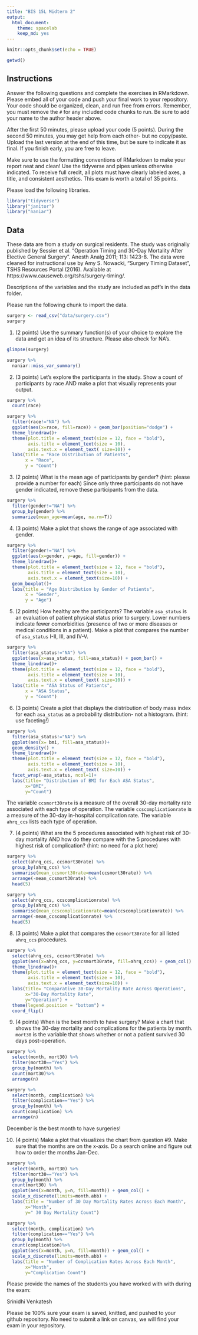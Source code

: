```yaml
---
title: "BIS 15L Midterm 2"
output:
  html_document: 
    theme: spacelab
    keep_md: yes
---
```


```r
knitr::opts_chunk$set(echo = TRUE)
```

```r
getwd()
```

## Instructions
Answer the following questions and complete the exercises in RMarkdown. Please embed all of your code and push your final work to your repository. Your code should be organized, clean, and run free from errors. Remember, you must remove the `#` for any included code chunks to run. Be sure to add your name to the author header above.  

After the first 50 minutes, please upload your code (5 points). During the second 50 minutes, you may get help from each other- but no copy/paste. Upload the last version at the end of this time, but be sure to indicate it as final. If you finish early, you are free to leave.

Make sure to use the formatting conventions of RMarkdown to make your report neat and clean! Use the tidyverse and pipes unless otherwise indicated. To receive full credit, all plots must have clearly labeled axes, a title, and consistent aesthetics. This exam is worth a total of 35 points. 

Please load the following libraries.
```r
library("tidyverse")
library("janitor")
library("naniar")
```

## Data
These data are from a study on surgical residents. The study was originally published by Sessier et al. “Operation Timing and 30-Day Mortality After Elective General Surgery”. Anesth Analg 2011; 113: 1423-8. The data were cleaned for instructional use by Amy S. Nowacki, “Surgery Timing Dataset”, TSHS Resources Portal (2016). Available at https://www.causeweb.org/tshs/surgery-timing/.

Descriptions of the variables and the study are included as pdf's in the data folder.  

Please run the following chunk to import the data.
```r
surgery <- read_csv("data/surgery.csv")
surgery
```

1. (2 points) Use the summary function(s) of your choice to explore the data and get an idea of its structure. Please also check for NA's.

```r
glimpse(surgery)
```

```r
surgery %>%
  naniar::miss_var_summary()
```


2. (3 points) Let's explore the participants in the study. Show a count of participants by race AND make a plot that visually represents your output.

```r
surgery %>%
  count(race)
```
```r
surgery %>%
  filter(race!="NA") %>%
  ggplot(aes(x=race, fill=race)) + geom_bar(position="dodge") +
  theme_linedraw()+
  theme(plot.title = element_text(size = 12, face = "bold"),
        axis.title = element_text(size = 10),
        axis.text.x = element_text( size=10)) +
  labs(title = "Race Distribution of Patients",
       x = "Race",
       y = "Count")
```


3. (2 points) What is the mean age of participants by gender? (hint: please provide a number for each) Since only three participants do not have gender indicated, remove these participants from the data.

```r
surgery %>%
  filter(gender!="NA") %>%
  group_by(gender) %>%
  summarize(mean_age=mean(age, na.rm=T))
```


4. (3 points) Make a plot that shows the range of age associated with gender.

```r
surgery %>%
  filter(gender!="NA") %>%
  ggplot(aes(x=gender, y=age, fill=gender)) + 
  theme_linedraw()+
  theme(plot.title = element_text(size = 12, face = "bold"),
        axis.title = element_text(size = 10),
        axis.text.x = element_text(size=10)) +
  geom_boxplot()+
  labs(title = "Age Distribution by Gender of Patients",
       x = "Gender",
       y = "Age")
```

5. (2 points) How healthy are the participants? The variable `asa_status` is an evaluation of patient physical status prior to surgery. Lower numbers indicate fewer comorbidities (presence of two or more diseases or medical conditions in a patient). Make a plot that compares the number of `asa_status` I-II, III, and IV-V.
```r
surgery %>%
  filter(asa_status!="NA") %>%
  ggplot(aes(x=asa_status, fill=asa_status)) + geom_bar() + 
  theme_linedraw()+
  theme(plot.title = element_text(size = 12, face = "bold"),
        axis.title = element_text(size = 10),
        axis.text.x = element_text( size=10)) +
  labs(title = "ASA Status of Patients",
       x = "ASA Status",
       y = "Count")
```



6. (3 points) Create a plot that displays the distribution of body mass index for each `asa_status` as a probability distribution- not a histogram. (hint: use faceting!)

```r
surgery %>% 
  filter(asa_status!="NA") %>%
  ggplot(aes(x= bmi, fill=asa_status))+ 
  geom_density() + 
  theme_linedraw()+
  theme(plot.title = element_text(size = 12, face = "bold"),
        axis.title = element_text(size = 10),
        axis.text.x = element_text( size=10)) +
  facet_wrap(~asa_status, ncol=1)+
  labs(title= "Distribution of BMI for Each ASA Status",
       x="BMI",
       y="Count")
```

The variable `ccsmort30rate` is a measure of the overall 30-day mortality rate associated with each type of operation. The variable `ccscomplicationrate` is a measure of the 30-day in-hospital complication rate. The variable `ahrq_ccs` lists each type of operation.  

7. (4 points) What are the 5 procedures associated with highest risk of 30-day mortality AND how do they compare with the 5 procedures with highest risk of complication? (hint: no need for a plot here)
```r
surgery %>%
  select(ahrq_ccs, ccsmort30rate) %>%
  group_by(ahrq_ccs) %>%
  summarise(mean_ccsmort30rate=mean(ccsmort30rate)) %>%
  arrange(-mean_ccsmort30rate) %>%
  head(5)
```

```r
surgery %>%
  select(ahrq_ccs, ccscomplicationrate) %>%
  group_by(ahrq_ccs) %>%
  summarise(mean_ccscomplicationrate=mean(ccscomplicationrate)) %>%
  arrange(-mean_ccscomplicationrate) %>%
  head(5)
```


8. (3 points) Make a plot that compares the `ccsmort30rate` for all listed `ahrq_ccs` procedures.
```r
surgery %>%
  select(ahrq_ccs, ccsmort30rate) %>%
  ggplot(aes(x=ahrq_ccs, y=ccsmort30rate, fill=ahrq_ccs)) + geom_col() + 
  theme_linedraw()+
  theme(plot.title = element_text(size = 12, face = "bold"),
        axis.title = element_text(size = 10),
        axis.text.x = element_text(size=10)) +
  labs(title= "Comparative 30-Day Mortality Rate Across Operations",
       x="30-Day Mortality Rate",
       y="Operation") +
  theme(legend.position = "bottom") + 
  coord_flip()
```


9. (4 points) When is the best month to have surgery? Make a chart that shows the 30-day mortality and complications for the patients by month. `mort30` is the variable that shows whether or not a patient survived 30 days post-operation.


```r
surgery %>%
  select(month, mort30) %>%
  filter(mort30=="Yes") %>%
  group_by(month) %>%
  count(mort30)%>%
  arrange(n)
```
```r
surgery %>%
  select(month, complication) %>%
  filter(complication=="Yes") %>%
  group_by(month) %>%
  count(complication) %>%
  arrange(n)
```

December is the best month to have surgeries!


10. (4 points) Make a plot that visualizes the chart from question #9. Make sure that the months are on the x-axis. Do a search online and figure out how to order the months Jan-Dec. 
```r
surgery %>%
  select(month, mort30) %>%
  filter(mort30=="Yes") %>%
  group_by(month) %>%
  count(mort30) %>%
  ggplot(aes(x=month, y=n, fill=month)) + geom_col() + 
  scale_x_discrete(limits=month.abb) +
  labs(title = "Number of 30 Day Mortality Rates Across Each Month",
       x="Month",
       y=" 30 Day Mortality Count") 
```

```r
surgery %>%
  select(month, complication) %>%
  filter(complication=="Yes") %>%
  group_by(month) %>%
  count(complication)%>%
  ggplot(aes(x=month, y=n, fill=month)) + geom_col() + 
  scale_x_discrete(limits=month.abb) +
  labs(title = "Number of Complication Rates Across Each Month",
       x="Month",
       y="Complication Count") 
```

Please provide the names of the students you have worked with with during the exam:

Srinidhi Venkatesh

Please be 100% sure your exam is saved, knitted, and pushed to your github repository. No need to submit a link on canvas, we will find your exam in your repository.